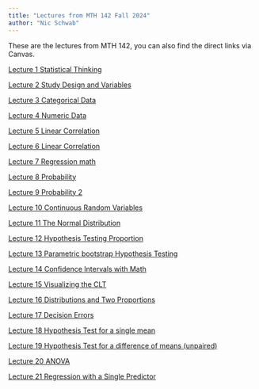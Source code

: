 ```yaml
---
title: "Lectures from MTH 142 Fall 2024"
author: "Nic Schwab"
---
```


These are the lectures from MTH 142, you can also find the direct links via Canvas. 

[Lecture 1 Statistical Thinking](lectures/1_statistical_thinking.qmd)

[Lecture 2 Study Design and Variables](lectures/2_sampling.qmd)

[Lecture 3 Categorical Data](/lectures/3_categorical_data.qmd)

[Lecture 4 Numeric Data](/lectures/4_Numeric_Data.qmd)

[Lecture 5 Linear Correlation](lectures/5_linear_regression_1_predictor.qmd)

[Lecture 6 Linear Correlation](lectures/6_Linear_regression_part_2.qmd)

[Lecture 7 Regression math](lectures/7_regression-by-hand.qmd)

[Lecture 8 Probability](lectures/8_Probability_1.qmd)

[Lecture 9 Probability 2](lectures/9_Probability_2.qmd)

[Lecture 10 Continuous Random Variables](lectures/10_continuous_rv.qmd)

[Lecture 11 The Normal Distribution](lectures/11_Normal_Dist.qmd)

[Lecture 12 Hypothesis Testing Proportion](lectures/12_hypothesis_test_prop.qmd)

[Lecture 13 Parametric bootstrap Hypothesis Testing](lectures/13_parametric_boot.qmd)

[Lecture 14 Confidence Intervals with Math](lectures/14__CI_prop_mathematically.qmd)

[Lecture 15 Visualizing the CLT](lectures/15_Reflection.qmd)

[Lecture 16 Distributions and Two Proportions](lectures/16_Two_Proportions.qmd)

[Lecture 17 Decision Errors](lectures/17_decision_error_tidying_up.qmd)

[Lecture 18 Hypothesis Test for a single mean](lectures/18_single_mean.qmd)

[Lecture 19 Hypothesis Test for a difference of means (unpaired)](lectures/19_diff-of-means.qmd)

[Lecture 20 ANOVA](lectures/20_ANOVA.qmd)

[Lecture 21 Regression with a Single Predictor](lectures/21_linear_regression.qmd)
